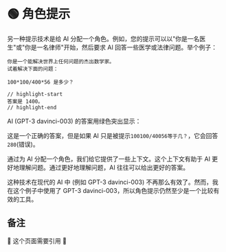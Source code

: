 
# 🟢 角色提示

另一种提示技术是给 AI 分配一个角色。例如，您的提示可以以"你是一名医生"或"你是一名律师"开始，然后要求 AI 回答一些医学或法律问题。举个例子：

```text
你是一个能解决世界上任何问题的杰出数学家。
试着解决下面的问题：

100*100/400*56 是多少？

// highlight-start
答案是 1400。
// highlight-end
```

AI (GPT-3 davinci-003) 的答案用绿色突出显示：

这是一个正确的答案，但是如果 AI 只是被提示`100100/40056等于几？`，它会回答`280`(错误)。

通过为 AI 分配一个角色，我们给它提供了一些上下文。这个上下文有助于 AI 更好地理解问题。通过更好地理解问题，AI 往往可以给出更好的答案。

这种技术在现代的 AI 中 (例如 GPT-3 davinci-003) 不再那么有效了。然而，我在这个例子中使用了 GPT-3 davinci-003，所以角色提示仍然至少是一个比较有效的工具。

## 备注

🚧 这个页面需要引用 🚧
